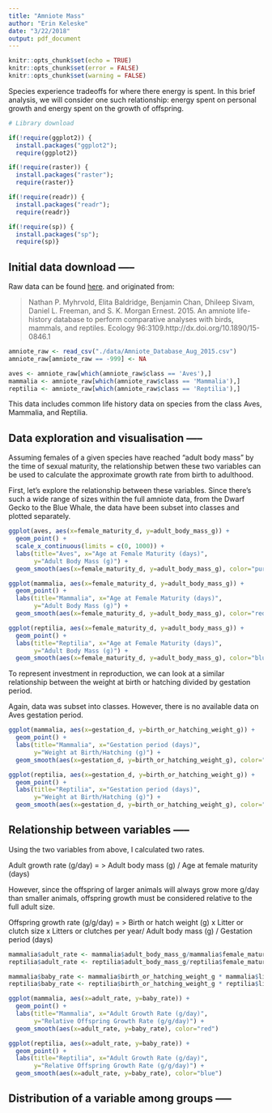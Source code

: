 ```yaml
---
title: "Amniote Mass"
author: "Erin Keleske"
date: "3/22/2018"
output: pdf_document
---
```


```r
knitr::opts_chunk$set(echo = TRUE)
knitr::opts_chunk$set(error = FALSE)
knitr::opts_chunk$set(warning = FALSE)
```

Species experience tradeoffs for where there energy is spent. In this brief analysis, we will consider one such relationship: energy spent on personal growth and energy spent on the growth of offspring. 


```r
# Library download

if(!require(ggplot2)) {
  install.packages("ggplot2");
  require(ggplot2)}

if(!require(raster)) {
  install.packages("raster");
  require(raster)}

if(!require(readr)) {
  install.packages("readr");
  require(readr)}

if(!require(sp)) {
  install.packages("sp");
  require(sp)}

```

## Initial data download -----

Raw data can be found [here](http://www.esapubs.org/archive/ecol/E096/269/#data). and originated from:

> Nathan P. Myhrvold, Elita Baldridge, Benjamin Chan, Dhileep Sivam, Daniel L.     Freeman, and S. K. Morgan Ernest. 2015. An amniote life-history database to      perform comparative analyses with birds, mammals, and reptiles. Ecology          96:3109.http://dx.doi.org/10.1890/15-0846.1

```r
amniote_raw <- read_csv("./data/Amniote_Database_Aug_2015.csv")
amniote_raw[amniote_raw == -999] <- NA

aves <- amniote_raw[which(amniote_raw$class == 'Aves'),]
mammalia <- amniote_raw[which(amniote_raw$class == 'Mammalia'),]
reptilia <- amniote_raw[which(amniote_raw$class == 'Reptilia'),]
```

This data includes common life history data on species from the class Aves, Mammalia, and Reptilia. 

## Data exploration and visualisation -----

Assuming females of a given species have reached "adult body mass" by the time of sexual maturity, the relationship betwen these two variables can be used to calculate the approximate growth rate from birth to adulthood. 

First, let's explore the relationship between these variables. Since there's such a wide range of sizes within the full amniote data, from the Dwarf Gecko to the Blue Whale, the data have been subset into classes and plotted separately. 

```r
ggplot(aves, aes(x=female_maturity_d, y=adult_body_mass_g)) +
  geom_point() + 
  scale_x_continuous(limits = c(0, 1000)) + 
  labs(title="Aves", x="Age at Female Maturity (days)",
       y="Adult Body Mass (g)") +
  geom_smooth(aes(x=female_maturity_d, y=adult_body_mass_g), color="purple")
```

```r
ggplot(mammalia, aes(x=female_maturity_d, y=adult_body_mass_g)) +
  geom_point() + 
  labs(title="Mammalia", x="Age at Female Maturity (days)",
       y="Adult Body Mass (g)") +
  geom_smooth(aes(x=female_maturity_d, y=adult_body_mass_g), color="red")
```

```r
ggplot(reptilia, aes(x=female_maturity_d, y=adult_body_mass_g)) +
  geom_point() + 
  labs(title="Reptilia", x="Age at Female Maturity (days)",
       y="Adult Body Mass (g)") +
  geom_smooth(aes(x=female_maturity_d, y=adult_body_mass_g), color="blue")
```

To represent investment in reproduction, we can look at a similar relationship between the weight at birth or hatching divided by gestation period. 

Again, data was subset into classes. However, there is no available data on Aves gestation period. 

```r
ggplot(mammalia, aes(x=gestation_d, y=birth_or_hatching_weight_g)) +
  geom_point() + 
  labs(title="Mammalia", x="Gestation period (days)",
       y="Weight at Birth/Hatching (g)") +
  geom_smooth(aes(x=gestation_d, y=birth_or_hatching_weight_g), color="red")
```

```r
ggplot(reptilia, aes(x=gestation_d, y=birth_or_hatching_weight_g)) +
  geom_point() + 
  labs(title="Reptilia", x="Gestation period (days)",
       y="Weight at Birth/Hatching (g)") +
  geom_smooth(aes(x=gestation_d, y=birth_or_hatching_weight_g), color="blue")
```

## Relationship between variables -----

Using the two variables from above, I calculated two rates. 

Adult growth rate (g/day) =
> Adult body mass (g) / Age at female maturity (days)

However, since the offspring of larger animals will always grow more g/day than smaller animals, offspring growth must be considered relative to the full adult size. 

Offspring growth rate (g/g/day) = 
> Birth or hatch weight (g) x Litter or clutch size x Litters or clutches per  year/ Adult body mass (g) / Gestation period (days) 


```r
mammalia$adult_rate <- mammalia$adult_body_mass_g/mammalia$female_maturity_d
reptilia$adult_rate <- reptilia$adult_body_mass_g/reptilia$female_maturity_d

mammalia$baby_rate <- mammalia$birth_or_hatching_weight_g * mammalia$litter_or_clutch_size_n * mammalia$litters_or_clutches_per_y /mammalia$adult_body_mass_g / mammalia$gestation_d
reptilia$baby_rate <- reptilia$birth_or_hatching_weight_g * reptilia$litter_or_clutch_size_n * reptilia$litters_or_clutches_per_y / mammalia$adult_body_mass_g / reptilia$gestation_d

```

```r
ggplot(mammalia, aes(x=adult_rate, y=baby_rate)) +
  geom_point() + 
  labs(title="Mammalia", x="Adult Growth Rate (g/day)",
       y="Relative Offspring Growth Rate (g/g/day)") +
  geom_smooth(aes(x=adult_rate, y=baby_rate), color="red")
```

```r
ggplot(reptilia, aes(x=adult_rate, y=baby_rate)) +
  geom_point() + 
  labs(title="Reptilia", x="Adult Growth Rate (g/day)",
       y="Relative Offspring Growth Rate (g/g/day)") +
  geom_smooth(aes(x=adult_rate, y=baby_rate), color="blue")
```

## Distribution of a variable among groups -----
